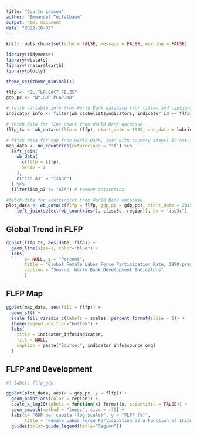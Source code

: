 ```yaml
---
title: "Quarto Lesson"
author: "Emmanuel Teitelbaum"
output: html_document
date: "2022-10-03"
---
```


```r
knitr::opts_chunk$set(echo = FALSE, message = FALSE, warning = FALSE)

library(tidyverse)
library(wbstats)
library(rnaturalearth)
library(plotly)

theme_set(theme_minimal())

flfp <- "SL.TLF.CACT.FE.ZS" 
gdp_pc <- "NY.GDP.PCAP.KD"

# fetch variable info from World Bank database (for titles and captions)
indicator_info <- filter(wb_cachelist$indicators, indicator_id == flfp)

# fetch data for line chart from World Bank database
flfp_ts <- wb_data(c(flfp = flfp), start_date = 1990, end_date = lubridate::year(Sys.Date()), country = 'WLD')

# fetch data for map from World Bank, join with country shapes in naturalearth
map_data <- ne_countries(returnclass = "sf") %>%
  left_join(
    wb_data(
      c(flfp = flfp), 
      mrnev = 1
    ),
    c("iso_a3" = "iso3c")
  ) %>%
  filter(iso_a3 != "ATA") # remove Antarctica

#fetch data for scatterplot from World Bank database
plot_data <- wb_data(c(flfp = flfp, gdp_pc = gdp_pc), start_date = 2015) %>% 
    left_join(select(wb_countries(), c(iso3c, region)), by = "iso3c")
```

## Global Trend in FLFP

```r
ggplot(flfp_ts, aes(date, flfp)) + 
  geom_line(size=1, color="blue") + 
  labs(
       x= NULL, y = "Percent",
       title = "Global Female Labor Force Participation Rate, 1990-present", 
       caption = "Source: World Bank Development Indicators"
       )
```

## FLFP Map

```r
ggplot(map_data, aes(fill = flfp)) +
  geom_sf() +
  scale_fill_viridis_c(labels = scales::percent_format(scale = 1)) +
  theme(legend.position="bottom") +
  labs(
    title = indicator_info$indicator,
    fill = NULL,
    caption = paste("Source:", indicator_info$source_org) 
  )
```

## FLFP and Development

```r
#| label: flfp_gdp

ggplot(plot_data, aes(x = gdp_pc, y = flfp)) + 
  geom_point(aes(color = region)) + 
  scale_x_log10(labels = function(x) format(x, scientific = FALSE)) +
  geom_smooth(method = "loess", size = .75) + 
  labs(x= "GDP per capita (log scale)", y = "FLFP (%)",       
       title = "Female Labor Force Participation as a Function of Income") +
  guides(color=guide_legend(title="Region"))
```

